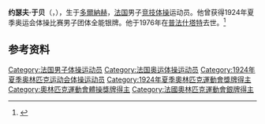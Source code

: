 {{NoteTA|G1=Sports}}
'''约瑟夫·于贝'''（{{lang-fr|Joseph Huber}}，{{bd|1893年|9月24日|1976年|1月18日}}），生于[[多爾納赫|多爾納赫]]，[[法国|法国]]男子[[竞技体操|竞技体操]]运动员。他曾获得1924年夏季奥运会体操比赛男子团体全能银牌。他于1976年在[[普法什塔特|普法什塔特]]去世。<ref>{{Cite web|title=Joseph HUBER|url=https://www.olympic.org/joseph-huber|accessdate=2021-03-26|work=International Olympic Committee|archive-date=2016-10-07|archive-url=https://web.archive.org/web/20161007123232/https://www.olympic.org/joseph-huber|dead-url=no}}</ref>

== 参考资料 ==
{{reflist}}

{{Authority control}}
{{DEFAULTSORT:Huber, Joseph}}
[[Category:法国男子体操运动员|Category:法国男子体操运动员]]
[[Category:法国奥运体操运动员|Category:法国奥运体操运动员]]
[[Category:1924年夏季奥林匹克运动会体操运动员|Category:1924年夏季奥林匹克运动会体操运动员]]
[[Category:1924年夏季奧林匹克運動會獎牌得主|Category:1924年夏季奧林匹克運動會獎牌得主]]
[[Category:奧林匹克運動會體操獎牌得主|Category:奧林匹克運動會體操獎牌得主]]
[[Category:法國奧林匹克運動會銀牌得主|Category:法國奧林匹克運動會銀牌得主]]